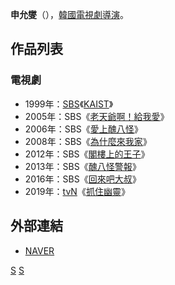 {{藝人
| 姓名     = 申允燮
| 類型     = 導演
| 圖片     = 
| 圖片尺寸 = 
| 圖片簡介 = 
| 原名     =  
| 外文名   = 신윤섭 
| 外文     = ko
| 羅馬拼音 = Sin Yoon Seob
| 英文名   = 
| 綽號     = 
| 其他藝名 = 
| 國籍     = 
| 民族     = 
| 籍貫     = 
| 出生日期 = 
| 出生地點 = 
| 職業     = [[導演|導演]]
| 語言     = [[韓語|韓語]]
| 教育程度 = 
| 配偶     = 
| 出身地   = 
| 出道作   = 
| 出道日期 = 1999年
| 代表作   = 
| 活躍年代 = 
| 經紀公司 = [[SBS_(韓國)|SBS]]
}}

'''申允燮'''（{{lang-ko|'''신윤섭'''}}），[[韓國|韓國]][[電視劇|電視劇]][[導演|導演]]。

== 作品列表 ==
=== 電視劇 ===
*1999年：[[SBS_(韓國)|SBS]]《[[KAIST_(電視劇)|KAIST]]》
*2005年：SBS《[[老天爺啊！給我愛|老天爺啊！給我愛]]》
*2006年：SBS《[[愛上醜八怪|愛上醜八怪]]》
*2008年：SBS《[[為什麼來我家|為什麼來我家]]》
*2012年：SBS《[[閣樓上的王子|閣樓上的王子]]》
*2013年：SBS《[[醜八怪警報|醜八怪警報]]》
*2016年：SBS《[[回來吧大叔|回來吧大叔]]》
*2019年：[[tvN|tvN]]《[[抓住幽靈|抓住幽靈]]》

== 外部連結 ==
*[http://people.search.naver.com/search.naver?where=nexearch&sm=tab_ppn&query=%EC%8B%A0%EC%9C%A4%EC%84%AD&os=164562&ie=utf8&key=PeopleService NAVER] {{Wayback|url=http://people.search.naver.com/search.naver?where=nexearch&sm=tab_ppn&query=%EC%8B%A0%EC%9C%A4%EC%84%AD&os=164562&ie=utf8&key=PeopleService |date=20160304110330 }}{{ko}}

[[Category:韓國電視劇導演|S]]
[[Category:申姓|S]]